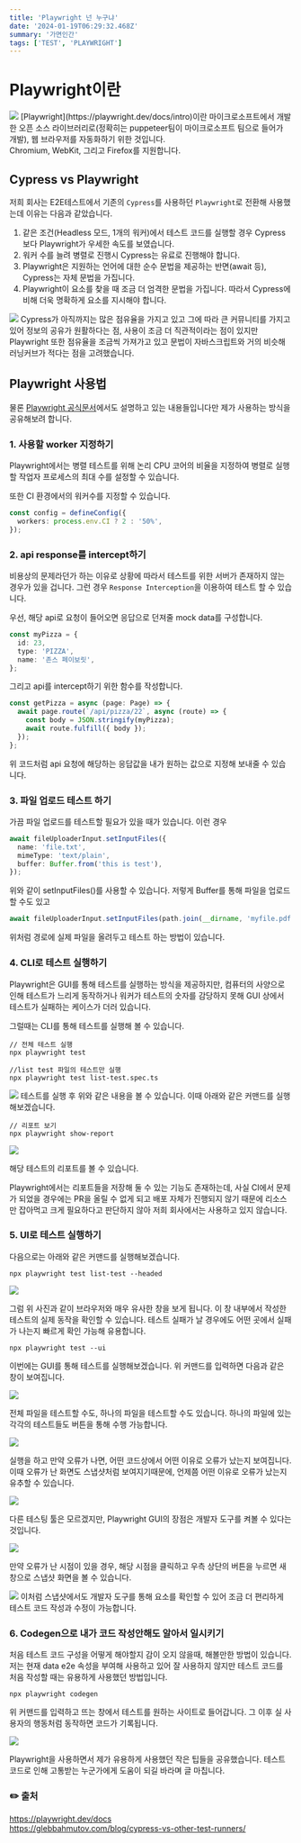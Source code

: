 ```yaml
---
title: 'Playwright 넌 누구냐'
date: '2024-01-19T06:29:32.468Z'
summary: '가면인간'
tags: ['TEST', 'PLAYWRIGHT']
---
```


# Playwright이란

<img src="https://github.com/YeongseoYoon/yeongseo-blog/assets/86523545/dd096782-6a2d-4cf4-a574-4e54df40f812" />
[Playwright](https://playwright.dev/docs/intro)이란 마이크로소프트에서 개발한 오픈 소스 라이브러리로(정확히는
puppeteer팀이 마이크로소프트 팀으로 들어가 개발), 웹 브라우저를 자동화하기 위한 것입니다. <br /> Chromium,
WebKit, 그리고 Firefox를 지원합니다.

## Cypress vs Playwright

저희 회사는 E2E테스트에서 기존의 `Cypress`를 사용하던 `Playwright`로 전환해 사용했는데 이유는 다음과 같았습니다.

1. 같은 조건(Headless 모드, 1개의 워커)에서 테스트 코드를 실행할 경우 Cypress보다 Playwright가 우세한 속도를 보였습니다.
2. 워커 수를 늘려 병렬로 진행시 Cypress는 유료로 진행해야 합니다.
3. Playwright은 지원하는 언어에 대한 순수 문법을 제공하는 반면(await 등), Cypress는 자체 문법을 가집니다.
4. Playwright이 요소를 찾을 때 조금 더 엄격한 문법을 가집니다. 따라서 Cypress에 비해 더욱 명확하게 요소를 지시해야 합니다.

<img src="https://github.com/YeongseoYoon/yeongseo-blog/assets/86523545/64632df0-645a-477a-a5bf-97dd8b0a64e0" />
Cypress가 아직까지는 많은 점유율을 가지고 있고 그에 따라 큰 커뮤니티를 가지고 있어 정보의 공유가 원활하다는
점, 사용이 조금 더 직관적이라는 점이 있지만 Playwright 또한 점유율을 조금씩 가져가고 있고 문법이 자바스크립트와
거의 비슷해 러닝커브가 적다는 점을 고려했습니다.

## Playwright 사용법

물론 [Playwright 공식문서](https://playwright.dev/docs/intro)에서도 설명하고 있는 내용들입니다만 제가 사용하는 방식을 공유해보려 합니다.

### 1. 사용할 worker 지정하기

Playwright에서는 병렬 테스트를 위해 논리 CPU 코어의 비율을 지정하여 병렬로 실행할 작업자 프로세스의 최대 수를 설정할 수 있습니다.

또한 CI 환경에서의 워커수를 지정할 수 있습니다.

```ts
const config = defineConfig({
  workers: process.env.CI ? 2 : '50%',
});
```

### 2. api response를 intercept하기

비용상의 문제라던가 하는 이유로 상황에 따라서 테스트를 위한 서버가 존재하지 않는 경우가 있을 겁니다. 그런 경우 `Response Interception`을 이용하여 테스트 할 수 있습니다.

우선, 해당 api로 요청이 들어오면 응답으로 던져줄 mock data를 구성합니다.

```ts
const myPizza = {
  id: 23,
  type: 'PIZZA',
  name: '존스 페이보릿',
};
```

그리고 api를 intercept하기 위한 함수를 작성합니다.

```ts
const getPizza = async (page: Page) => {
  await page.route(`/api/pizza/22`, async (route) => {
    const body = JSON.stringify(myPizza);
    await route.fulfill({ body });
  });
};
```

위 코드처럼 api 요청에 해당하는 응답값을 내가 원하는 값으로 지정해 보내줄 수 있습니다.

### 3. 파일 업로드 테스트 하기

가끔 파일 업로드를 테스트할 필요가 있을 때가 있습니다. 이런 경우

```ts
await fileUploaderInput.setInputFiles({
  name: 'file.txt',
  mimeType: 'text/plain',
  buffer: Buffer.from('this is test'),
});
```

위와 같이 setInputFiles()를 사용할 수 있습니다. 저렇게 Buffer를 통해 파일을 업로드 할 수도 있고

```ts
await fileUploaderInput.setInputFiles(path.join(__dirname, 'myfile.pdf'));
```

위처럼 경로에 실제 파일을 올려두고 테스트 하는 방법이 있습니다.

### 4. CLI로 테스트 실행하기

Playwright은 GUI를 통해 테스트를 실행하는 방식을 제공하지만, 컴퓨터의 사양으로 인해 테스트가 느리게 동작하거나 워커가 테스트의 숫자를 감당하지 못해 GUI 상에서 테스트가 실패하는 케이스가 더러 있습니다.

그럴때는 CLI를 통해 테스트를 실행해 볼 수 있습니다.

```
// 전체 테스트 실행
npx playwright test

//list test 파일의 테스트만 실행
npx playwright test list-test.spec.ts
```

<img src="https://github.com/YeongseoYoon/yeongseo-blog/assets/86523545/0c188789-d8b5-4ffc-a904-ee6096b9bb88" />
테스트를 실행 후 위와 같은 내용을 볼 수 있습니다. 이때 아래와 같은 커맨드를 실행해보겠습니다.

```
// 리포트 보기
npx playwright show-report
```

<img src="https://github.com/YeongseoYoon/yeongseo-blog/assets/86523545/db602349-ab6c-483c-aa8f-303d2f9aa270" />

해당 테스트의 리포트를 볼 수 있습니다.

Playwright에서는 리포트들을 저장해 둘 수 있는 기능도 존재하는데,
사실 CI에서 문제가 되었을 경우에는 PR을 올릴 수 없게 되고 배포 자체가 진행되지 않기 때문에 리소스만 잡아먹고 크게 필요하다고 판단하지 않아 저희 회사에서는 사용하고 있지 않습니다.

### 5. UI로 테스트 실행하기

다음으로는 아래와 같은 커맨드를 실행해보겠습니다.

```
npx playwright test list-test --headed
```

<img src="https://github.com/YeongseoYoon/yeongseo-blog/assets/86523545/905c85c4-f5ea-4ff7-837b-bc2cf339e7df" />

그럼 위 사진과 같이 브라우저와 매우 유사한 창을 보게 됩니다. 이 창 내부에서 작성한 테스트의 실제 동작을 확인할 수 있습니다.
테스트 실패가 날 경우에도 어떤 곳에서 실패가 나는지 빠르게 확인 가능해 유용합니다.

```
npx playwright test --ui
```

이번에는 GUI를 통해 테스트를 실행해보겠습니다. 위 커맨드를 입력하면 다음과 같은 창이 보여집니다.

<img src="https://github.com/YeongseoYoon/yeongseo-blog/assets/86523545/30fd22bf-9d47-4008-939d-9fa019b06d41" />

전체 파일을 테스트할 수도, 하나의 파일을 테스트할 수도 있습니다. 하나의 파일에 있는 각각의 테스트들도 버튼을 통해 수행 가능합니다.

<img src="https://github.com/YeongseoYoon/yeongseo-blog/assets/86523545/5d5c5690-a446-4171-a2ab-eaab69200b39" />

실행을 하고 만약 오류가 나면, 어떤 코드상에서 어떤 이유로 오류가 났는지 보여집니다. 이때 오류가 난 화면도 스냅샷처럼 보여지기때문에, 언제쯤 어떤 이유로 오류가 났는지 유추할 수 있습니다.

<img src="https://github.com/YeongseoYoon/yeongseo-blog/assets/86523545/2cc9cd1b-95bd-4a7e-b857-679dbff9a576" />

다른 테스팅 툴은 모르겠지만, Playwright GUI의 장점은 개발자 도구를 켜볼 수 있다는 것입니다.

<img src="https://github.com/YeongseoYoon/yeongseo-blog/assets/86523545/91878220-c78c-419d-9eb5-26b4b83590ca" />

만약 오류가 난 시점이 있을 경우, 해당 시점을 클릭하고 우측 상단의 버튼을 누르면 새 창으로 스냅샷 화면을 볼 수 있습니다.

<img src="https://github.com/YeongseoYoon/yeongseo-blog/assets/86523545/4cdc77ab-a419-4cc9-859c-68bbe47bc632" />
이처럼 스냅샷에서도 개발자 도구를 통해 요소를 확인할 수 있어 조금 더 편리하게 테스트 코드 작성과 수정이
가능합니다.

### 6. Codegen으로 내가 코드 작성안해도 알아서 일시키기

처음 테스트 코드 구성을 어떻게 해야할지 감이 오지 않을때, 해볼만한 방법이 있습니다.
저는 현재 data e2e 속성을 부여해 사용하고 있어 잘 사용하지 않지만 테스트 코드를 처음 작성할 때는 유용하게 사용했던 방법입니다.

```
npx playwright codegen
```

위 커맨드를 입력하고 뜨는 창에서 테스트를 원하는 사이트로 들어갑니다. 그 이후 실 사용자의 행동처럼 동작하면 코드가 기록됩니다.

<img src="https://github.com/YeongseoYoon/yeongseo-blog/assets/86523545/47b5d744-bd74-4cdf-a60c-120ff2f72bcb" />

Playwright을 사용하면서 제가 유용하게 사용했던 작은 팁들을 공유했습니다. 테스트 코드로 인해 고통받는 누군가에게 도움이 되길 바라며 글 마칩니다.

### ✏️ 출처

https://playwright.dev/docs <br/>
https://glebbahmutov.com/blog/cypress-vs-other-test-runners/
